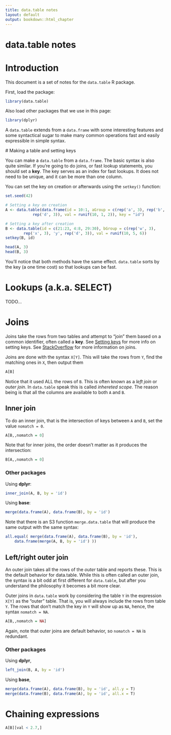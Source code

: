 ```yaml
---
title: data.table notes
layout: default
output: bookdown::html_chapter
---
```


# data.table notes

# Introduction

This document is a set of notes for the `data.table` R package.

First, load the package:

```r
library(data.table)
```

Also load other packages that we use in this page:

```r
library(dplyr)
```

A `data.table` extends from a `data.frame` with some interesting features and
some syntactical sugar to make many common operations fast and easily
expressible in simple syntax.

<a name="setting-keys"></a>
# Making a table and setting keys

You can make a `data.table` from a `data.frame`. The basic syntax is also quite
similar. If you're going to do joins, or fast lookup statements, you should set
a **key**. The key serves as an index for fast lookups. It does not need to be
unique, and it can be more than one column.

You can set the key on creation or afterwards using the `setkey()` function:

```r
set.seed(42)

# Setting a key on creation
A <- data.table(data.frame(id = 10:1, aGroup = c(rep('a', 3), rep('b', 3), 'c',
            rep('d', 3)), val = runif(10, 1, 2)), key = "id")

# Setting a key after creation
B <- data.table(id = c(21:23, 4:8, 29:30), bGroup = c(rep('w', 3),
        rep('x', 3), 'y', rep('d', 3)), val = runif(10, 5, 6))
setkey(B, id)

head(A, 3)
head(B, 3)
```

You'll notice that both methods have the same effect. `data.table` sorts by the
key (a one time cost) so that lookups can be fast.

# Lookups (a.k.a. SELECT)

TODO... 

# Joins

Joins take the rows from two tables and attempt to "join" them based on
a common identifier, often called a **key**. See [Setting keys](#setting-keys)
for more info on setting keys. See
[StackOverflow](http://stackoverflow.com/questions/406294/left-join-and-left-outer-join-in-sql-server)
for more information on joins.

Joins are done with the syntax `X[Y]`. This will take the rows from `Y`, find
the matching ones in `X`, then output them

```r
A[B]
```

Notice that it used ALL the rows of `B`. This is often known as a *left join*
or *outer join*. In `data.table` speak this is called *inhereted scope*. The
reason being is that all the columns are available to both `A` and `B`.

## Inner join
To do an inner join, that is the intersection of keys between `A` and `B`, set
the value `nomatch = 0`.

```r
A[B,,nomatch = 0]
```

Note that for inner joins, the order doesn't matter as it produces the
intersection:

```r
B[A,,nomatch = 0]
```

### Other packages

Using **dplyr**:

```r
inner_join(A, B, by = 'id')
```

Using **base**:

```r
merge(data.frame(A), data.frame(B), by = 'id')
```

Note that there is an S3 function `merge.data.table` that will produce the same
output with the same syntax:


```r
all.equal( merge(data.frame(A), data.frame(B), by = 'id'),
    data.frame(merge(A, B, by = 'id') ))
```


## Left/right outer join

An outer join takes all the rows of the *outer* table and reports these. This
is the default behavior for data.table. While this is often called an outer
join, the syntax is a bit odd at first different for `data.table`, but after
you understand the philosophy it becomes a bit more clear.

Outer joins in `data.table` work by considering the table `Y` in the expression
`X[Y]` as the "outer" table. That is, you will always include the rows from
table `Y`. The rows that don't match the key in `Y` will show up as `NA`,
hence, the syntax `nomatch = NA`.

```r
A[B,,nomatch = NA]
```
Again, note that outer joins are default behavior, so `nomatch = NA` is redundant.

### Other packages

Using **dplyr**,

```r
left_join(B, A, by = 'id')
```
Using **base**,

```r
merge(data.frame(A), data.frame(B), by = 'id', all.y = T)
merge(data.frame(B), data.frame(A), by = 'id', all.x = T)
```

# Chaining expressions

```r
A[B][val < 2.7,]
```
